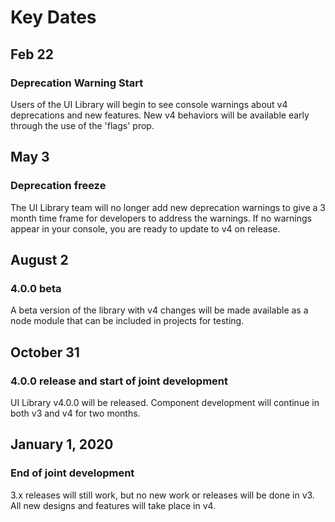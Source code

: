 # Key Dates

## Feb 22
### Deprecation Warning Start
Users of the UI Library will begin to see console warnings about v4 deprecations and new features. New v4 behaviors will be available early through the use of the 'flags' prop.

## May 3
### Deprecation freeze
The UI Library team will no longer add new deprecation warnings to give a 3 month time frame for developers to address the warnings. If no warnings appear in your console, you are ready to update to v4 on release.

## August 2
### 4.0.0 beta
A beta version of the library with v4 changes will be made available as a node module that can be included in projects for testing.

## October 31
### 4.0.0 release and start of joint development
UI Library v4.0.0 will be released. Component development will continue in both v3 and v4 for two months.

## January 1, 2020
### End of joint development
3.x releases will still work, but no new work or releases will be done in v3. All new designs and features will take place in v4.
